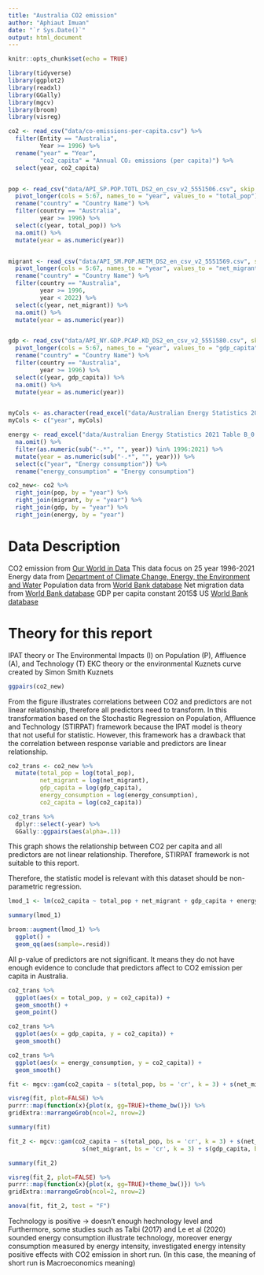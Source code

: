 ```yaml
---
title: "Australia CO2 emission"
author: "Aphiaut Imuan"
date: "`r Sys.Date()`"
output: html_document
---
```


```r
knitr::opts_chunk$set(echo = TRUE)
```

```r
library(tidyverse)
library(ggplot2)
library(readxl)
library(GGally)
library(mgcv)
library(broom)
library(visreg)
```

```r
co2 <- read_csv("data/co-emissions-per-capita.csv") %>%
  filter(Entity == "Australia",
         Year >= 1996) %>%
  rename("year" = "Year",
         "co2_capita" = "Annual CO₂ emissions (per capita)") %>%
  select(year, co2_capita)


pop <- read_csv("data/API_SP.POP.TOTL_DS2_en_csv_v2_5551506.csv", skip = 4) %>%
  pivot_longer(cols = 5:67, names_to = "year", values_to = "total_pop") %>%
  rename("country" = "Country Name") %>%
  filter(country == "Australia",
         year >= 1996) %>%
  select(c(year, total_pop)) %>%
  na.omit() %>%
  mutate(year = as.numeric(year))


migrant <- read_csv("data/API_SM.POP.NETM_DS2_en_csv_v2_5551569.csv", skip = 4) %>%
  pivot_longer(cols = 5:67, names_to = "year", values_to = "net_migrant") %>%
  rename("country" = "Country Name") %>%
  filter(country == "Australia",
         year >= 1996,
         year < 2022) %>%
  select(c(year, net_migrant)) %>%
  na.omit() %>%
  mutate(year = as.numeric(year))


gdp <- read_csv("data/API_NY.GDP.PCAP.KD_DS2_en_csv_v2_5551580.csv", skip = 4) %>%
  pivot_longer(cols = 5:67, names_to = "year", values_to = "gdp_capita") %>%
  rename("country" = "Country Name") %>%
  filter(country == "Australia",
         year >= 1996) %>%
  select(c(year, gdp_capita)) %>%
  na.omit() %>%
  mutate(year = as.numeric(year))


myCols <- as.character(read_excel("data/Australian Energy Statistics 2021 Table B_0.xlsx", sheet = "AUS", skip = 4, n_max = 1, col_names = FALSE))
myCols <- c("year", myCols)

energy <- read_excel("data/Australian Energy Statistics 2021 Table B_0.xlsx", sheet = "AUS", skip = 6, col_names = myCols) %>% 
  na.omit() %>%
  filter(as.numeric(sub("-.*", "", year)) %in% 1996:2021) %>%
  mutate(year = as.numeric(sub("-.*", "", year))) %>%
  select(c("year", "Energy consumption")) %>%
  rename("energy_consumption" = "Energy consumption")

co2_new<- co2 %>%
  right_join(pop, by = "year") %>%
  right_join(migrant, by = "year") %>%
  right_join(gdp, by = "year") %>%
  right_join(energy, by = "year")

```

# Data Description

CO2 emission from [Our World in Data](https://ourworldindata.org/co2/country/australia) This data focus on 25 year 1996-2021
Energy data from  [Department of Climate Change, Energy, the Environment and Water](https://www.energy.gov.au/publications/australian-energy-update-2021)
Population data from  [World Bank database](https://data.worldbank.org/indicator/SP.POP.TOTL?locations=AU)
Net migration data from  [World Bank database](https://data.worldbank.org/indicator/SM.POP.NETM?locations=AU)
GDP per capita constant 2015$ US [World Bank database](https://data.worldbank.org/indicator/NY.GDP.MKTP.KD?locations=AU)

# Theory for this report
IPAT theory or The Environmental Impacts (I) on Population (P), Affluence (A), and Technology (T)
EKC theory or the environmental Kuznets curve created by Simon Smith Kuznets


```r
ggpairs(co2_new)
```

From the figure illustrates correlations between CO2 and predictors are not linear relationship, therefore all predictors need to transform. In this transformation based on the Stochastic Regression on Population, Affluence and Technology (STIRPAT) framework because the IPAT model is theory that not useful for statistic. However, this framework has a drawback that the correlation between response variable and predictors are linear relationship. 

```r
co2_trans <- co2_new %>%
  mutate(total_pop = log(total_pop),
         net_migrant = log(net_migrant),
         gdp_capita = log(gdp_capita),
         energy_consumption = log(energy_consumption),
         co2_capita = log(co2_capita))
```

```r
co2_trans %>%
  dplyr::select(-year) %>%
  GGally::ggpairs(aes(alpha=.1))
```

This graph shows the relationship between CO2 per capita and all predictors are not linear relationship. Therefore, STIRPAT framework is not suitable to this report. 


Therefore, the statistic model is relevant with this dataset should be non-parametric regression.

```r
lmod_1 <- lm(co2_capita ~ total_pop + net_migrant + gdp_capita + energy_consumption + total_pop:net_migrant + total_pop:gdp_capita + total_pop:energy_consumption, data = co2_trans)

summary(lmod_1)
```
```r
broom::augment(lmod_1) %>%
  ggplot() +
  geom_qq(aes(sample=.resid))
```


All p-value of predictors are not significant. It means they do not have enough evidence to conclude that predictors affect to CO2 emission per capita in Australia.

```r
co2_trans %>%
  ggplot(aes(x = total_pop, y = co2_capita)) +
  geom_smooth() + 
  geom_point()
```


```r
co2_trans %>%
  ggplot(aes(x = gdp_capita, y = co2_capita)) +
  geom_smooth()
```

```r
co2_trans %>%
  ggplot(aes(x = energy_consumption, y = co2_capita)) +
  geom_smooth()
```

```r
fit <- mgcv::gam(co2_capita ~ s(total_pop, bs = 'cr', k = 3) + s(net_migrant, by = total_pop, bs = 'cr', k = 3) + s(gdp_capita, by = total_pop, bs = 'cr', k = 3) + s(energy_consumption, by = total_pop, bs = 'cr', k = 3), data = co2_trans)
```

```r
visreg(fit, plot=FALSE) %>%
purrr::map(function(x){plot(x, gg=TRUE)+theme_bw()}) %>%
gridExtra::marrangeGrob(ncol=2, nrow=2)
```
```r
summary(fit)
```

```r
fit_2 <- mgcv::gam(co2_capita ~ s(total_pop, bs = 'cr', k = 3) + s(net_migrant, by = total_pop, bs = 'cr', k = 3) + s(gdp_capita, by = total_pop, bs = 'cr', k = 3) + s(energy_consumption, by = total_pop, bs = 'cr', k = 3) + 
                     s(net_migrant, bs = 'cr', k = 3) + s(gdp_capita, bs = 'cr', k = 3) + s(energy_consumption,  bs = 'cr', k = 3), data = co2_trans)

```

```r
summary(fit_2)
```


```r
visreg(fit_2, plot=FALSE) %>%
purrr::map(function(x){plot(x, gg=TRUE)+theme_bw()}) %>%
gridExtra::marrangeGrob(ncol=2, nrow=2)
```

```r
anova(fit, fit_2, test = "F")
```




Technology is positive -> doesn't enough hechnology level and Furthermore, some studies such as Talbi (2017) and Le et
al (2020) sounded energy consumption illustrate technology, moreover energy consumption
measured by energy intensity, investigated energy intensity positive effects with CO2 emission
in short run. (In this case, the meaning of short run is Macroeconomics meaning)
